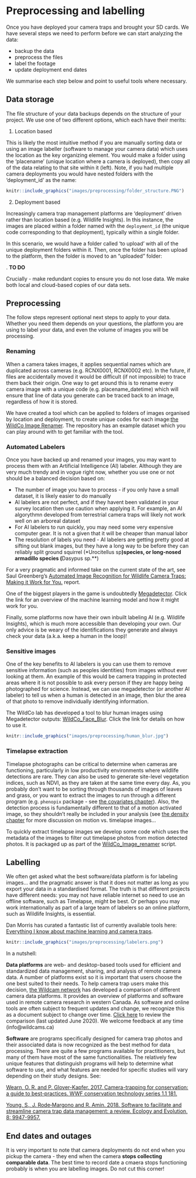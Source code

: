 # Preprocessing and labelling

Once you have deployed your camera traps and brought your SD cards. We have several steps we need to perform before we can start analyzing the data:

- backup the data
- preprocess the files
- label the footage
- update deployment end dates

We summarise each step below and point to useful tools where necessary.

## Data storage

The file structure of your data backups depends on the structure of your project. We use one of two different options, which each have their merits:

1) Location based

This is likely the most intuitive method if you are manually sorting data or using an image labeller (software to manage your camera data) which uses the location as the key organizing element. You would make a folder using the 'placename' (unique location where a camera is deployed), then copy all of the data relating to that site within it (left). Note, if you had multiple camera deployments you would have nested folders with the 'deployment_id' as the name: 

```r
knitr::include_graphics("images/preprocessing/folder_structure.PNG")
```

2) Deployment based

Increasingly camera trap management platforms are 'deployment' driven rather than location based (e.g. Wildlife Insights). In this instance, the images are placed within a folder named with the `deployment_id` (the unique code corresponding to that deployment), typically within a single folder.

In this scenario, we would have a folder called 'to upload' with all of the unique deployment folders within it. Then, once the folder has been upload to the platform, then the folder is moved to an "uploaded" folder:

. 
**TO DO**

Crucially - make redundant copies to ensure you do not lose data. We make both local and cloud-based copies of our data sets.  

## Preprocessing

The follow steps represent optional next steps to apply to your data. Whether you need them depends on your questions, the platform you are using to label your data, and even the volume of images you will be processing.

### Renaming

When a camera takes images, it applies sequential names which are duplicated across cameras (e.g. RCNX0001, RCNX0002 etc). In the future, if files are accidentally moved it would be difficult (if not impossible) to trace them back their origin. One way to get around this is to rename every camera image with a unique code (e.g. placename_datetime) which will ensure that line of data you generate can be traced back to an image, regardless of how it is stored. 

We have created a tool which can be applied to folders of images organised by location and deployment, to create unique codes for each image:[the WildCo Image Renamer](https://github.com/WildCoLab/WildCo_Image_Renamer). The repository has an example dataset which you can play around with to get familiar with the tool.

### Automated Labelers

Once you have backed up and renamed your images, you may want to process them with an Artificial Intelligence (AI) labeler. Although they are very much trendy and in vogue right now, whether you use one or not should be a balanced decision based on:

- The number of image you have to process - if you only have a small dataset, it is likely easier to do manually
- AI labelers are not perfect, and if they havent been validated in your survey location then use caution when applying it. For example, an AI algorythmn developed from terrestrial camera traps will likely not work well on an arboreal dataset
- For AI labelers to run quickly, you may need some very expensive computer gear. It is not a given that it will be cheaper than manual labor
- The resolution of labels you need - AI labelers are getting pretty good at sifting out blank images, but they have a long way to be before they can reliably split ground squirrel (*Urocitellus sp**)species, or long-nosed armadillo species (**Dasypus sp.**) 

For a very pragmatic and informed take on the current state of the art, see Saul Greenberg's [Automated Image Recognition for Wildlife Camera Traps: Making it Work for You.](https://wildcams.ca/site/assets/files/1389/2020-08-greenberg-imagerecognitioncameratraps_updated.pdf) report.

One of the biggest players in the game is undoubtedly [Megadetector](https://github.com/microsoft/CameraTraps/blob/main/megadetector.md). Click the link for an overview of the machine learning model and how it might work for you. 

Finally, some platforms now have their own inbuilt labeling AI (e.g. Wildlife Insights), which is much more accessible than developing your own. Our only advice is be weary of the identifications they generate and always check your data (a.k.a. keep a human in the loop)!

### Sensitive images

One of the key benefits to AI labelers is you can use them to remove sensitive information (such as peoples identities) from images without ever looking at them. An example of this would be camera trapping in protected areas where it is not possible to ask every person if they are happy being photographed for science. Instead, we can use megadetector (or another AI labeler) to tell us when a human is detected in an image, then blur the area of that photo to remove individually identifying information. 

The WildCo lab has developed a tool to blur human images using Megadetector outputs: [WildCo_Face_Blur](https://github.com/WildCoLab/WildCo_Face_Blur). Click the link for details on how to use it.

```r
knitr::include_graphics("images/preprocessing/human_blur.jpg")
```

### Timelapse extraction

Timelapse photographs can be critical to determine when cameras are functioning, particularly in low productivity environments where wildlife detections are rare. They can also be used to generate site-level vegetation indices, such as NDVI, as they are taken at the same time every day. As, you probably don't want to be sorting through thousands of images of leaves and grass, or you want to extract the images to run through a different program (e.g. `phenopix` package - see [the covariates chapter](#covariates)). Also, the detection process is fundamentally different to that of a motion activated image, so they shouldn't really be included in your analysis (see [the density chapter](#density) for more discussion on motion vs. timelapse images...

To quickly extract timelapse images we develop some code which uses the metadata of the images to filter out timelapse photos from motion detected photos. It is packaged up as part of the [WildCo_Image_renamer](https://github.com/WildCoLab/WildCo_Image_Renamer) script. 

## Labelling

We often get asked what the best software/data platform is for labeling images... and the pragmatic answer is that it does not matter as long as you export your data in a standardised format. The truth is that different projects have different needs: you may not have reliable internet so need to use an offline software, such as Timelapse, might be best. Or perhaps you may work internationally as part of a large team of labelers so an online platform, such as Wildlife Insights, is essential. 

Dan Morris has curated a fantastic list of currently available tools here: [Everything I know about machine 
learning and camera traps](https://agentmorris.github.io/camera-trap-ml-survey/).

```r
knitr::include_graphics("images/preprocessing/labelers.png")
```


In a nutshell:

**Data platforms** are web- and desktop-based tools used for efficient and standardized data management, sharing, and analysis of remote camera data. A number of platforms exist so it is important that users choose the one best suited to their needs. To help camera trap users make this decision, [the Wildcam network](https://wildcams.ca) has developed a comparison of different camera data platforms. It provides an overview of platforms and software used in remote camera research in western Canada. As software and online tools are often subject to frequent updates and change, we recognize this as a document subject to change over time. [Click here](https://wildcams.ca/site/assets/files/1389/overviewofcamerawebsites_draft_2020-06-17.xlsx) to review the comparison (last updated June 2020). We welcome feedback at any time (info@wildcams.ca)

**Software** are programs specifically designed for camera trap photos and their associated data is now recognized as the best method for data processing. There are quite a few programs available for practitioners, but many of them have most of the same functionalities. The relatively few unique features that distinguish programs will help to determine what software to use, and what features are needed for specific studies will vary depending on their study designs. See:

[Wearn, O. R. and P. Glover-Kapfer. 2017. Camera-trapping for conservation: a guide to best-practices. WWF conservation technology series 1.1 181.](https://www.researchgate.net/publication/320402776_Camera-trapping_for_conservation_a_guide_to_best-practices)

[Young, S., J. Rode‐Margono and R. Amin. 2018. Software to facilitate and streamline camera trap data management: a review. Ecology and Evolution, 8: 9947-9957.](https://onlinelibrary.wiley.com/doi/full/10.1002/ece3.4464)

## End dates and outages

It is very important to note that camera deployments do not end when you pickup the camera - they end when the camera **stops collecting comparable data**. The best time to record date a cmaera stops functioning probably is when you are labelling images. Do not cut this corner!
